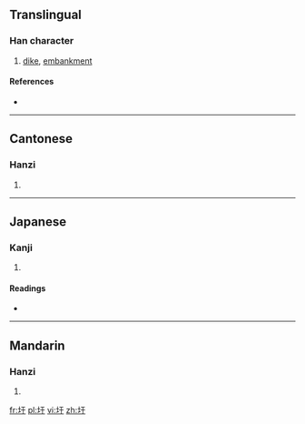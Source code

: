 ==Translingual==

===Han character===
{{Han char|rn=32|rad=土|as=03|sn=6|four=4114<sub>0</sub>|canj=土一木 (GMD)}}

# [[dike]], [[embankment]]

====References====
* {{Han ref|kx=0223.110|dkj=04882|dj=0456.010|hdz=10418.010|uh=5729|ud=22313|bh=A666|bd=42598}}

----

==Cantonese==

===Hanzi===
{{yue-hanzi|jyut=|y=heui1, wai4 yu4}}

# {{defn|Cantonese|sort=土03}}

----

==Japanese==

===Kanji===
{{ja-kanji|grade=|rs=土03}}

# {{defn|Japanese|sort=土03}}

====Readings====
* {{ja-readings|on=[[う]] (u), [[お]] (o), [[い]] (i), [[きょ]] (kyo)|kun=[[つつみ]] (tsutsumi), [[きし]] (kishi), [[くぼむ]] (kubomu)}}

----

==Mandarin==

===Hanzi===
{{cmn-hanzi|pin=[[wéi]] ([[wei2]])|wg=wei<sup>2</sup>}}

# {{defn|Mandarin|sort=土03}}

[[fr:圩]]
[[pl:圩]]
[[vi:圩]]
[[zh:圩]]